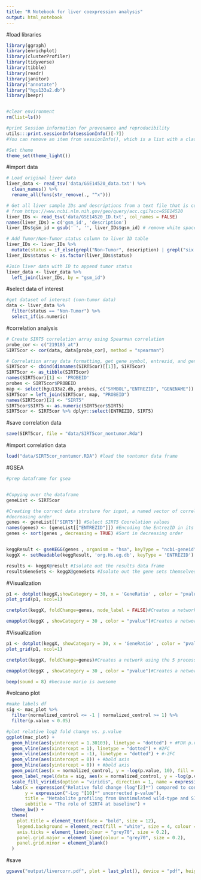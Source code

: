 ```yaml
---
title: "R Notebook for liver coexpression analysis"
output: html_notebook
---
```


#load libraries

```r
library(ggraph)
library(enrichplot)
library(clusterProfiler)
library(tidyverse)
library(tibble)
library(readr)
library(janitor)
library("annotate")
library("hgu133a2.db")
library(beepr)


#clear environment
rm(list=ls()) 

#print Session information for provenance and reproducibility
utils:::print.sessionInfo(sessionInfo()[-7]) 
#You can remove an item from sessionInfo(), which is a list with a class attribute, by printing the resulting object omitting one of the list items (omitted list of packages installed, but not loaded)

#Set theme
theme_set(theme_light())
```

#import data
```r
# Load original liver data
liver_data <- read_tsv('data/GSE14520_data.txt') %>% 
  clean_names() %>%
  rename_all(funs(str_remove(., "^x")))

# Get all liver sample IDs and descriptions from a text file that is copy/pasted 
# from https://www.ncbi.nlm.nih.gov/geo/query/acc.cgi?acc=GSE14520
liver_IDs <- read_tsv('data/GSE14520_ID.txt', col_names = FALSE)
names(liver_IDs) = c('gsm_id', 'description')
liver_IDs$gsm_id = gsub(' ', '', liver_IDs$gsm_id) # remove white space from GSE IDs

# Add Tumor/Non-Tumor status column to liver ID table 
liver_IDs <- liver_IDs %>% 
  mutate(status = if_else(grepl("Non-Tumor", description) | grepl("six healthy donors", description), 'Non-Tumor', 'Tumor'))
liver_IDs$status <- as.factor(liver_IDs$status)

#Join liver data with ID to append tumor status
liver_data <- liver_data %>% 
  left_join(liver_IDs, by = "gsm_id")
```

#select data of interest
```r
#get dataset of interest (non-tumor data)
data <- liver_data %>% 
  filter(status == "Non-Tumor") %>% 
  select_if(is.numeric)

```

#correlation analysis
```r
# Create SIRT5 correlation array using Spearman correlation
probe_cor <- c("219185_at")
SIRT5cor <- cor(data, data[probe_cor], method = "spearman")

# Correlation array data formatting, get gene symbol, entrezid, and gene name for each probe
SIRT5cor <- cbind(dimnames(SIRT5cor)[[1]], SIRT5cor)
SIRT5cor <- as_tibble(SIRT5cor)
names(SIRT5cor)[1] <- 'PROBEID'
probes <- SIRT5cor$PROBEID
map <- select(hgu133a2.db, probes, c("SYMBOL","ENTREZID", "GENENAME"))
SIRT5cor = left_join(SIRT5cor, map, "PROBEID")
names(SIRT5cor)[2] <- "SIRT5"
SIRT5cor$SIRT5 <- as.numeric(SIRT5cor$SIRT5)
SIRT5cor <- SIRT5cor %>% dplyr::select(ENTREZID, SIRT5)
```

#save correlation data
```r
save(SIRT5cor, file = "data/SIRT5cor_nontumor.Rda")
```


#import correlation data
```r
load("data/SIRT5cor_nontumor.RDA") #load the nontumor data frame
```


#GSEA
```r
#prep dataframe for gsea


#Copying over the dataframe
geneList <- SIRT5cor

#Creating the correct data struture for input, a named vector of correlation values for analysis. Ensured to be sorted in 
#decreasing order
genes <- geneList[["SIRT5"]] #Select SIRT5 Coorelation values 
names(genes) <- (geneList[["ENTREZID"]]) #Encoding the EntrezID in its position as an attribute of a numeric vector
genes <- sort(genes , decreasing = TRUE) #Sort in decreasing order


keggResult <- gseKEGG(genes , organism = "hsa", keyType = "ncbi-geneid") #Conduct gene set analysis using KEGG database
keggX <- setReadable(keggResult, 'org.Hs.eg.db', keyType = 'ENTREZID') #Convert the EntrezID to actual gene names

results <- keggX@result #Isolate out the results data frame
resultsGeneSets <- keggX@geneSets #Isolate out the gene sets themselves


```
#Visualization
```r

p1 <- dotplot(keggX,showCategory = 30, x = 'GeneRatio' , color = "pvalue", font.size = 12) + ggtitle("dotplot for SIRT5cor_all Data") #Creates a dotplot using the 30 processes with the lowest pvalues
plot_grid(p1, ncol=1)

cnetplot(keggX, foldChange=genes, node_label = FALSE)#Creates a network using the 5 processes with the lowest pvalues. The processes are central nodes that are connected to the genes that are in its respective gene set

emapplot(keggX , showCategory = 30 , color = "pvalue")#Creates a network using the 30 processes with the lowest pvalues. The processes are nodes that are connected to other processes that share the same genes within its gene set. 

```
#Visualization
```r

p1 <- dotplot(keggX, showCategory = 30, x = 'GeneRatio' , color = "pvalue", font.size = 12) + ggtitle("dotplot for SIRT5cor_all Data") #Creates a dotplot using the 30 processes with the lowest pvalues
plot_grid(p1, ncol=1)

cnetplot(keggX, foldChange=genes)#Creates a network using the 5 processes with the lowest pvalues. The processes are central nodes that are connected to the genes that are in its respective gene set

emapplot(keggX , showCategory = 30 , color = "pvalue")#Creates a network using the 30 processes with the lowest pvalues. The processes are nodes that are connected to other processes that share the same genes within its gene set. 

beep(sound = 8) #because mario is awesome
```

#volcano plot
```r
#make labels df
sig <- mac_plot %>% 
  filter(normalized_control <= -1 | normalized_control >= 1) %>% 
  filter(p.value < 0.05)

#plot relative log2 fold change vs. p.value
ggplot(mac_plot) +
  geom_hline(aes(yintercept = 1.30103), linetype = "dotted") + #FDR p.value 0.05
  geom_vline(aes(xintercept = 1), linetype = "dotted") + #2FC
  geom_vline(aes(xintercept = -1), linetype = "dotted") + #-2FC
  geom_vline(aes(xintercept = 0)) + #bold axis
  geom_hline(aes(yintercept = 0)) + #bold axis
  geom_point(aes(x = normalized_control, y = -log(p.value, 10), fill = normalized_control), alpha = 0.8, size = 4, shape = 21, color = "black") +
  geom_label_repel(data = sig, aes(x = normalized_control, y = -log(p.value, 10), label = metabolite), alpha = 0.8, size = 3, segment.size = 0.3, point.padding = 0.8) +
  scale_fill_viridis(option = "viridis", direction = 1, name = expression("Log"[2]*"FC")) +
  labs(x = expression("Relative fold change (log"[2]*") compared to control"), 
       y = expression("-Log "[10]*" uncorrected p-value"), 
       title = "Metabolite profiling from Unstimulated wild-type and SIRTKO mouse BMDM",
       subtitle = "The role of SIRT4 at baseline") +
  theme_bw() + 
  theme(
    plot.title = element_text(face = "bold", size = 12),
    legend.background = element_rect(fill = "white", size = 4, colour = "white"),
    axis.ticks = element_line(colour = "grey70", size = 0.2),
    panel.grid.major = element_line(colour = "grey70", size = 0.2),
    panel.grid.minor = element_blank()
  ) 

```
#save
```r
ggsave("output/livercorr.pdf", plot = last_plot(), device = "pdf", height = 6, width = 8, units = "in", dpi = 600)
```

